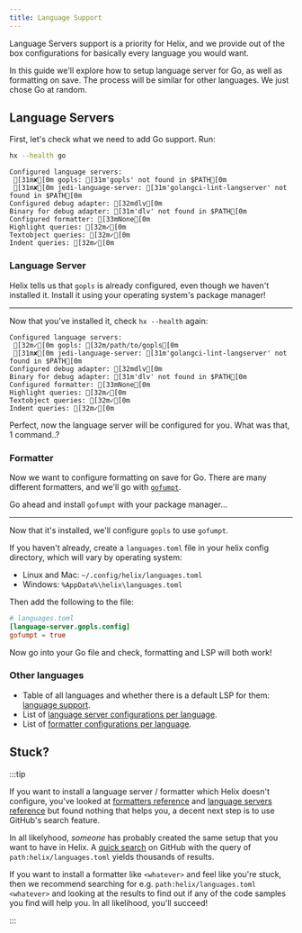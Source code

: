 ```yaml
---
title: Language Support
---
```


Language Servers support is a priority for Helix, and we provide out of the box configurations for basically every language you would want.

In this guide we'll explore how to setup language server for Go, as well as formatting on save. The process will be similar for other languages. We just chose Go at random.

## Language Servers

First, let's check what we need to add Go support. Run:

```sh
hx --health go
```

```ansi
Configured language servers:
 [31m✘[0m gopls: [31m'gopls' not found in $PATH[0m
 [31m✘[0m jedi-language-server: [31m'golangci-lint-langserver' not found in $PATH[0m
Configured debug adapter: [32mdlv[0m
Binary for debug adapter: [31m'dlv' not found in $PATH[0m
Configured formatter: [33mNone[0m
Highlight queries: [32m✓[0m
Textobject queries: [32m✓[0m
Indent queries: [32m✓[0m
```

### Language Server

Helix tells us that `gopls` is already configured, even though we haven't installed it. Install it using your operating system's package manager!

---

Now that you've installed it, check `hx --health` again:

```ansi
Configured language servers:
 [32m✓[0m gopls: [32m/path/to/gopls[0m
 [31m✘[0m jedi-language-server: [31m'golangci-lint-langserver' not found in $PATH[0m
Configured debug adapter: [32mdlv[0m
Binary for debug adapter: [31m'dlv' not found in $PATH[0m
Configured formatter: [33mNone[0m
Highlight queries: [32m✓[0m
Textobject queries: [32m✓[0m
Indent queries: [32m✓[0m
```

Perfect, now the language server will be configured for you. What was that, 1 command..?

### Formatter

Now we want to configure formatting on save for Go. There are many different formatters, and we'll go with [`gofumpt`](https://github.com/mvdan/gofumpt).

Go ahead and install `gofumpt` with your package manager...

---

Now that it's installed, we'll configure `gopls` to use `gofumpt`.

If you haven't already, create a `languages.toml` file in your helix config directory, which will vary by operating system:

- Linux and Mac: `~/.config/helix/languages.toml`
- Windows: `%AppData%\helix\languages.toml`

Then add the following to the file:

```toml
# languages.toml
[language-server.gopls.config]
gofumpt = true
```

Now go into your Go file and check, formatting and LSP will both work!

### Other languages

- Table of all languages and whether there is a default LSP for them: [language support](http://localhost:4321/reference/languages#language-support).
- List of [language server configurations per language](http://localhost:4321/reference/languages#language-support).
- List of [formatter configurations per language](http://localhost:4321/reference/formatters).

## Stuck?

:::tip

If you want to install a language server / formatter which Helix doesn't configure, you've looked at [formatters reference](/reference/formatters) and [language servers reference](/reference/language-servers) but found nothing that helps you, a decent next step is to use GitHub's search feature.

In all likelyhood, _someone_ has probably created the same setup that you want to have in Helix. A [quick search](https://github.com/search?q=path%3Ahelix%2Flanguages.toml&type=code) on GitHub with the query of `path:helix/languages.toml` yields thousands of results.

If you want to install a formatter like `<whatever>` and feel like you're stuck, then we recommend searching for e.g. `path:helix/languages.toml <whatever>` and looking at the results to find out if any of the code samples you find will help you. In all likelihood, you'll succeed!

:::
